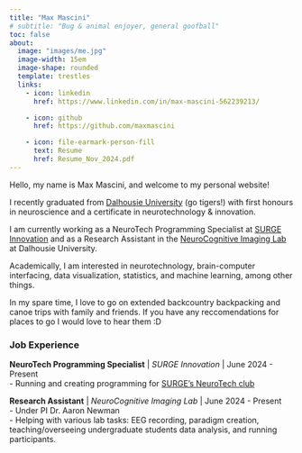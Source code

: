 ```yaml
---
title: "Max Mascini"
# subtitle: "Bug & animal enjoyer, general goofball"
toc: false
about:
  image: "images/me.jpg"
  image-width: 15em
  image-shape: rounded
  template: trestles
  links:
    - icon: linkedin
      href: https://www.linkedin.com/in/max-mascini-562239213/

    - icon: github
      href: https://github.com/maxmascini

    - icon: file-earmark-person-fill
      text: Resume
      href: Resume_Nov_2024.pdf
---
```


Hello, my name is Max Mascini, and welcome to my personal website! <br>

I recently graduated from [Dalhousie University](https://dal.ca) (go tigers!) with first honours in neuroscience and a certificate in neurotechnology & innovation. <br>

I am currently working as a NeuroTech Programming Specialist at [SURGE Innovation](https://surgeinnovation.ca) and as a Research Assistant in the [NeuroCognitive Imaging Lab](https://www.ncilab.ca/) at Dalhousie University. <br>

Academically, I am interested in neurotechnology, brain-computer interfacing, data visualization, statistics, and machine learning, among other things. <br>

In my spare time, I love to go on extended backcountry backpacking and canoe trips with family and friends. If you have any reccomendations for places to go I would love to hear them :D <br>

### Job Experience

**NeuroTech Programming Specialist** | *SURGE Innovation* | June 2024 - Present <br>
- Running and creating programming for [SURGE's NeuroTech club](https://surge-neurotech-club.github.io/) <br>

**Research Assistant** | *NeuroCognitive Imaging Lab* | June 2024 - Present <br>
- Under PI Dr. Aaron Newman <br>
- Helping with various lab tasks: EEG recording, paradigm creation, teaching/overseeing undergraduate students data analysis, and running participants. <br>

